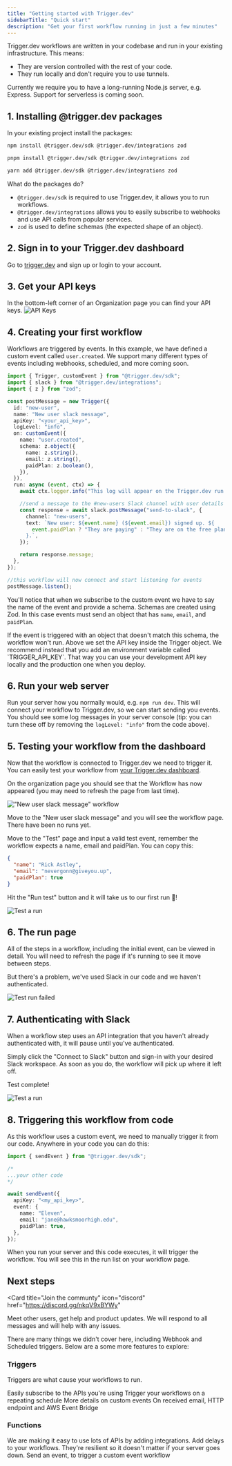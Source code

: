 ```yaml
---
title: "Getting started with Trigger.dev"
sidebarTitle: "Quick start"
description: "Get your first workflow running in just a few minutes"
---
```


Trigger.dev workflows are written in your codebase and run in your existing infrastructure. This means:

- They are version controlled with the rest of your code.
- They run locally and don't require you to use tunnels.

<Note>
  Currently we require you to have a long-running Node.js server, e.g. Express.
  Support for serverless is coming soon.
</Note>

## 1. Installing @trigger.dev packages

In your existing project install the packages:

<Tabs>
  <Tab title="npm">

```bash
npm install @trigger.dev/sdk @trigger.dev/integrations zod
```

  </Tab>
  <Tab title="pnpm">

```bash
pnpm install @trigger.dev/sdk @trigger.dev/integrations zod
```

  </Tab>
  <Tab title="yarn">

```bash
yarn add @trigger.dev/sdk @trigger.dev/integrations zod
```

  </Tab>
</Tabs>

What do the packages do?

- `@trigger.dev/sdk` is required to use Trigger.dev, it allows you to run workflows.
- `@trigger.dev/integrations` allows you to easily subscribe to webhooks and use API calls from popular services.
- `zod` is used to define schemas (the expected shape of an object).

## 2. Sign in to your Trigger.dev dashboard

Go to [trigger.dev](https://app.trigger.dev) and sign up or login to your account.

## 3. Get your API keys

In the bottom-left corner of an Organization page you can find your API keys.
![API Keys](/images/api-keys.png)

## 4. Creating your first workflow

Workflows are triggered by events. In this example, we have defined a custom event called `user.created`. We support many different types of events including webhooks, scheduled, and more coming soon.

```ts first-workflow.ts
import { Trigger, customEvent } from "@trigger.dev/sdk";
import { slack } from "@trigger.dev/integrations";
import { z } from "zod";

const postMessage = new Trigger({
  id: "new-user",
  name: "New user slack message",
  apiKey: "<your_api_key>",
  logLevel: "info",
  on: customEvent({
    name: "user.created",
    schema: z.object({
      name: z.string(),
      email: z.string(),
      paidPlan: z.boolean(),
    }),
  }),
  run: async (event, ctx) => {
    await ctx.logger.info("This log will appear on the Trigger.dev run page");

    //send a message to the #new-users Slack channel with user details
    const response = await slack.postMessage("send-to-slack", {
      channel: "new-users",
      text: `New user: ${event.name} (${event.email}) signed up. ${
        event.paidPlan ? "They are paying" : "They are on the free plan"
      }.`,
    });

    return response.message;
  },
});

//this workflow will now connect and start listening for events
postMessage.listen();
```

You'll notice that when we subscribe to the custom event we have to say the name of the event and provide a schema. Schemas are created using Zod. In this case events must send an object that has `name`, `email`, and `paidPlan`.

<Note>
  If the event is triggered with an object that doesn't match this schema, the
  workflow won't run.
</Note>

<Note>
  Above we set the API key inside the Trigger object. We recommend instead that
  you add an environment variable called `TRIGGER_API_KEY`. That way you can use
  your development API key locally and the production one when you deploy.
</Note>

## 6. Run your web server

Run your server how you normally would, e.g. `npm run dev`. This will connect your workflow to Trigger.dev, so we can start sending you events. You should see some log messages in your server console (tip: you can turn these off by removing the `logLevel: "info"` from the code above).

## 5. Testing your workflow from the dashboard

Now that the workflow is connected to Trigger.dev we need to trigger it. You can easily test your workflow from [your Trigger.dev dashboard](https://app.trigger.dev).

On the organization page you should see that the Workflow has now appeared (you may need to refresh the page from last time).

!["New user slack message" workflow](/images/workflow.png)

Move to the "New user slack message" and you will see the workflow page. There have been no runs yet.

Move to the "Test" page and input a valid test event, remember the workflow expects a name, email and paidPlan. You can copy this:

```json
{
  "name": "Rick Astley",
  "email": "nevergonn@giveyou.up",
  "paidPlan": true
}
```

Hit the "Run test" button and it will take us to our first run 🚀!

![Test a run](/images/run-test.png)

## 6. The run page

All of the steps in a workflow, including the initial event, can be viewed in detail. You will need to refresh the page if it's running to see it move between steps.

But there's a problem, we've used Slack in our code and we haven't authenticated.

![Test run failed](/images/run-failed.png)

## 7. Authenticating with Slack

When a workflow step uses an API integration that you haven't already authenticated with, it will pause until you've authenticated.

Simply click the "Connect to Slack" button and sign-in with your desired Slack workspace. As soon as you do, the workflow will pick up where it left off.

Test complete!

![Test a run](/images/run-succeeded.png)

## 8. Triggering this workflow from code

As this workflow uses a custom event, we need to manually trigger it from our code. Anywhere in your code you can do this:

```ts
import { sendEvent } from "@trigger.dev/sdk";

/*
...your other code
*/

await sendEvent({
  apiKey: "<my_api_key>",
  event: {
    name: "Eleven",
    email: "jane@hawksmoorhigh.edu",
    paidPlan: true,
  },
});
```

When you run your server and this code executes, it will trigger the workflow. You will see this in the run list on your workflow page.

## Next steps

<Card
  title="Join the communty"
  icon="discord"
  href="https://discord.gg/nkqV9xBYWy"
>
  Meet other users, get help and product updates. We will respond to all
  messages and will help with any issues.
</Card>

There are many things we didn't cover here, including Webhook and Scheduled triggers. Below are a some more features to explore:

### Triggers

Triggers are what cause your workflows to run.

<CardGroup>
  <Card title="Webhooks" icon="rectangle-terminal" href="/triggers/webhooks">
    Easily subscribe to the APIs you're using
  </Card>
  <Card title="Scheduled" icon="sliders" href="/triggers/scheduled">
    Trigger your workflows on a repeating schedule
  </Card>
  <Card title="Custom events" icon="heading" href="/triggers/custom-events">
    More details on custom events
  </Card>
  <Card title="More coming soon" icon="heading">
    On received email, HTTP endpoint and AWS Event Bridge
  </Card>
</CardGroup>

### Functions

<CardGroup>
  <Card
    title="API integrations"
    icon="rectangle-terminal"
    href="/integrations/apis"
  >
    We are making it easy to use lots of APIs by adding integrations.
  </Card>
  <Card title="Delays" icon="sliders" href="/functions/delays">
    Add delays to your workflows. They're resilient so it doesn't matter if your
    server goes down.
  </Card>
  <Card title="Send event" icon="heading" href="/functions/send-event">
    Send an event, to trigger a custom event workflow
  </Card>
</CardGroup>

